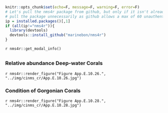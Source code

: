```r
knitr::opts_chunk$set(echo=F, message=F, warning=F, error=F)
# Let's pull the nms4r package from github, but only if it isn't already installed. We don't want to
# pull the package unnecessarily as github allows a max of 60 unauthenticated requests per hour.
ip = installed.packages()[,1]
if (all(ip!="nms4r")){
  library(devtools)
  devtools::install_github("marinebon/nms4r")
}
```

`r nms4r::get_modal_info()`

## {.tabset}

### Relative abundance Deep-water Corals

`r nms4r::render_figure("Figure App.E.10.26.", "../img/cinms_cr/App.E.10.26.jpg")`

### Condition of Gorgonian Corals

`r nms4r::render_figure("Figure App.E.10.28.", "../img/cinms_cr/App.E.10.28.jpg")`